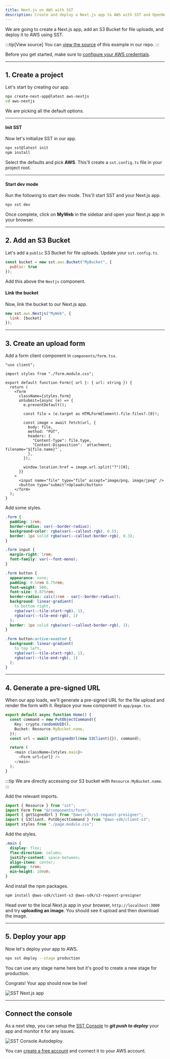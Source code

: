 ```yaml
---
title: Next.js on AWS with SST
description: Create and deploy a Next.js app to AWS with SST and OpenNext.
---
```


We are going to create a Next.js app, add an S3 Bucket for file uploads, and deploy it to AWS using SST.

:::tip[View source]
You can [view the source](https://github.com/sst/ion/tree/dev/examples/aws-nextjs) of this example in our repo.
:::

Before you get started, make sure to [configure your AWS credentials](/docs/iam-credentials#credentials).

---

## 1. Create a project

Let's start by creating our app.

```bash
npx create-next-app@latest aws-nextjs
cd aws-nextjs
```

We are picking all the default options.

---

#### Init SST

Now let's initialize SST in our app.

```bash
npx sst@latest init
npm install
```

Select the defaults and pick **AWS**. This'll create a `sst.config.ts` file in your project root.

---

#### Start dev mode

Run the following to start dev mode. This'll start SST and your Next.js app.

```bash
npx sst dev
```

Once complete, click on **MyWeb** in the sidebar and open your Next.js app in your browser.

---

## 2. Add an S3 Bucket

Let's add a `public` S3 Bucket for file uploads. Update your `sst.config.ts`.

```js title="sst.config.ts"
const bucket = new sst.aws.Bucket("MyBucket", {
  public: true
});
```

Add this above the `Nextjs` component.

#### Link the bucket

Now, link the bucket to our Next.js app.

```js title="sst.config.ts" {2}
new sst.aws.Nextjs("MyWeb", {
  link: [bucket]
});
```

---

## 3. Create an upload form

Add a form client component in `components/form.tsx`.

```tsx title="components/form.tsx"
"use client";

import styles from "./form.module.css";

export default function Form({ url }: { url: string }) {
  return (
    <form
      className={styles.form}
      onSubmit={async (e) => {
        e.preventDefault();

        const file = (e.target as HTMLFormElement).file.files?.[0]!;

        const image = await fetch(url, {
          body: file,
          method: "PUT",
          headers: {
            "Content-Type": file.type,
            "Content-Disposition": `attachment; filename="${file.name}"`,
          },
        });

        window.location.href = image.url.split("?")[0];
      }}
    >
      <input name="file" type="file" accept="image/png, image/jpeg" />
      <button type="submit">Upload</button>
    </form>
  );
}
```

Add some styles.

```css title="components/form.module.css"
.form {
  padding: 1rem;
  border-radius: var(--border-radius);
  background-color: rgba(var(--callout-rgb), 0.5);
  border: 1px solid rgba(var(--callout-border-rgb), 0.3);
}

.form input {
  margin-right: 1rem;
  font-family: var(--font-mono);
}

.form button {
  appearance: none;
  padding: 0.5rem 0.75rem;
  font-weight: 500;
  font-size: 0.875rem;
  border-radius: calc(1rem - var(--border-radius));
  background: linear-gradient(
    to bottom right,
    rgba(var(--tile-start-rgb), 1),
    rgba(var(--tile-end-rgb), 1)
  );
  border: 1px solid rgba(var(--callout-border-rgb), 1);
}

.form button:active:enabled {
  background: linear-gradient(
    to top left,
    rgba(var(--tile-start-rgb), 1),
    rgba(var(--tile-end-rgb), 1)
  );
}
```

---

## 4. Generate a pre-signed URL

When our app loads, we'll generate a pre-signed URL for the file upload and render the form with it. Replace your `Home` component in `app/page.tsx`.

```ts title="app/page.tsx" {4}
export default async function Home() {
  const command = new PutObjectCommand({
    Key: crypto.randomUUID(),
    Bucket: Resource.MyBucket.name,
  });
  const url = await getSignedUrl(new S3Client({}), command);

  return (
    <main className={styles.main}>
      <Form url={url} />
    </main>
  );
}
```

:::tip
We are directly accessing our S3 bucket with `Resource.MyBucket.name`.
:::

Add the relevant imports.

```ts title="app/page.tsx"
import { Resource } from "sst";
import Form from "@/components/form";
import { getSignedUrl } from "@aws-sdk/s3-request-presigner";
import { S3Client, PutObjectCommand } from "@aws-sdk/client-s3";
import styles from "./page.module.css";
```

Add the styles.

```css title="app/page.module.css"
.main {
  display: flex;
  flex-direction: column;
  justify-content: space-between;
  align-items: center;
  padding: 6rem;
  min-height: 100vh;
}
```

And install the npm packages.

```bash
npm install @aws-sdk/client-s3 @aws-sdk/s3-request-presigner
```

Head over to the local Next.js app in your browser, `http://localhost:3000` and try **uploading an image**. You should see it upload and then download the image.

---

## 5. Deploy your app

Now let's deploy your app to AWS.

```bash
npx sst deploy --stage production
```

You can use any stage name here but it's good to create a new stage for production.

Congrats! Your app should now be live!

![SST Next.js app](../../../../../assets/docs/start/start-nextjs.png)

---

## Connect the console

As a next step, you can setup the [SST Console](/docs/console/) to _**git push to deploy**_ your app and monitor it for any issues. 

![SST Console Autodeploy](../../../../../assets/docs/start/sst-console-autodeploy.png)

You can [create a free account](https://console.sst.dev) and connect it to your AWS account.

